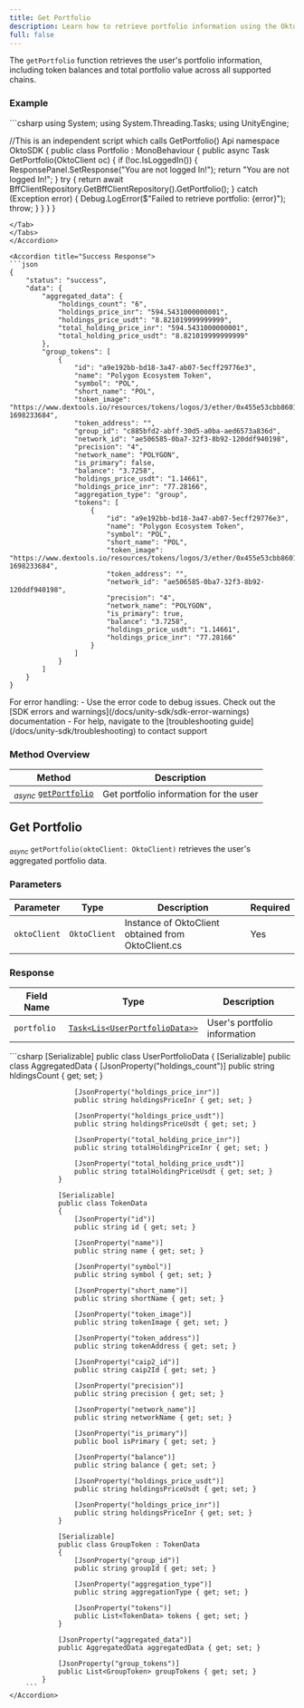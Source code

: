 ```yaml
---
title: Get Portfolio
description: Learn how to retrieve portfolio information using the Okto SDK.
full: false
---
```



The `getPortfolio` function retrieves the user's portfolio information, including token balances and total portfolio value across all supported chains.

<ChainSupportStatus 
/>

### Example

<Accordions defaultValue="Usage">
<Accordion title="Usage">
<Tabs items={['C#']}>
<Tab value="C#">
```csharp
using System;
using System.Threading.Tasks;
using UnityEngine;

//This is an independent script which calls GetPortfolio() Api
namespace OktoSDK
{
    public class Portfolio : MonoBehaviour
    {
        public async Task<object> GetPortfolio(OktoClient oc)
        {
            if (!oc.IsLoggedIn())
            {
                ResponsePanel.SetResponse("You are not logged In!");
                return "You are not logged In!";
            }
            try
            {
                return await BffClientRepository.GetBffClientRepository().GetPortfolio();
            }
            catch (Exception error)
            {
                Debug.LogError($"Failed to retrieve portfolio: {error}");
                throw;
            }
        }
    }
}
```
</Tab>
</Tabs>
</Accordion>

<Accordion title="Success Response">
```json
{
    "status": "success",
    "data": {
        "aggregated_data": {
            "holdings_count": "6",
            "holdings_price_inr": "594.5431000000001",
            "holdings_price_usdt": "8.821019999999999",
            "total_holding_price_inr": "594.5431000000001",
            "total_holding_price_usdt": "8.821019999999999"
        },
        "group_tokens": [
            {
                "id": "a9e192bb-bd18-3a47-ab07-5ecff29776e3",
                "name": "Polygon Ecosystem Token",
                "symbol": "POL",
                "short_name": "POL",
                "token_image": "https://www.dextools.io/resources/tokens/logos/3/ether/0x455e53cbb86018ac2b8092fdcd39d8444affc3f6.png?1698233684",
                "token_address": "",
                "group_id": "c885bfd2-abff-30d5-a0ba-aed6573a836d",
                "network_id": "ae506585-0ba7-32f3-8b92-120ddf940198",
                "precision": "4",
                "network_name": "POLYGON",
                "is_primary": false,
                "balance": "3.7258",
                "holdings_price_usdt": "1.14661",
                "holdings_price_inr": "77.28166",
                "aggregation_type": "group",
                "tokens": [
                    {
                        "id": "a9e192bb-bd18-3a47-ab07-5ecff29776e3",
                        "name": "Polygon Ecosystem Token",
                        "symbol": "POL",
                        "short_name": "POL",
                        "token_image": "https://www.dextools.io/resources/tokens/logos/3/ether/0x455e53cbb86018ac2b8092fdcd39d8444affc3f6.png?1698233684",
                        "token_address": "",
                        "network_id": "ae506585-0ba7-32f3-8b92-120ddf940198",
                        "precision": "4",
                        "network_name": "POLYGON",
                        "is_primary": true,
                        "balance": "3.7258",
                        "holdings_price_usdt": "1.14661",
                        "holdings_price_inr": "77.28166"
                    }
                ]
            }
        ]
    }
}
```
</Accordion>
</Accordions>

<Callout title="Note" type="info">
For error handling:
- Use the error code to debug issues. Check out the [SDK errors and warnings](/docs/unity-sdk/sdk-error-warnings) documentation
- For help, navigate to the [troubleshooting guide](/docs/unity-sdk/troubleshooting) to contact support
</Callout>

### Method Overview

| Method | Description |
|---------|-------------|
| <sub><i>async</i></sub> [`getPortfolio`](#get-portfolio) | Get portfolio information for the user |

<div className="method-box">

## Get Portfolio

<sub><i>async</i></sub> `getPortfolio(oktoClient: OktoClient)` retrieves the user's aggregated portfolio data.

### Parameters

| Parameter | Type | Description | Required |
|-----------|------|-------------|-----------|
| `oktoClient` | `OktoClient` | Instance of OktoClient obtained from OktoClient.cs | Yes |

### Response

<Callout title="Success Response">

| Field Name | Type | Description |
|------------|------|-------------|
| `portfolio` | [`Task<Lis<UserPortfolioData>>`](/docs/unity-sdk/technical-reference#models) | User's portfolio information |

<Accordions>
    <Accordion title="Response Type">
        ```csharp
            [Serializable]
            public class UserPortfolioData
            {
                [Serializable]
                public class AggregatedData
                {
                    [JsonProperty("holdings_count")]
                    public string hldingsCount { get; set; }

                    [JsonProperty("holdings_price_inr")]
                    public string holdingsPriceInr { get; set; }

                    [JsonProperty("holdings_price_usdt")]
                    public string holdingsPriceUsdt { get; set; }

                    [JsonProperty("total_holding_price_inr")]
                    public string totalHoldingPriceInr { get; set; }

                    [JsonProperty("total_holding_price_usdt")]
                    public string totalHoldingPriceUsdt { get; set; }
                }

                [Serializable]
                public class TokenData
                {
                    [JsonProperty("id")]
                    public string id { get; set; }

                    [JsonProperty("name")]
                    public string name { get; set; }

                    [JsonProperty("symbol")]
                    public string symbol { get; set; }

                    [JsonProperty("short_name")]
                    public string shortName { get; set; }

                    [JsonProperty("token_image")]
                    public string tokenImage { get; set; }

                    [JsonProperty("token_address")]
                    public string tokenAddress { get; set; }

                    [JsonProperty("caip2_id")]
                    public string caip2Id { get; set; }

                    [JsonProperty("precision")]
                    public string precision { get; set; }

                    [JsonProperty("network_name")]
                    public string networkName { get; set; }

                    [JsonProperty("is_primary")]
                    public bool isPrimary { get; set; }

                    [JsonProperty("balance")]
                    public string balance { get; set; }

                    [JsonProperty("holdings_price_usdt")]
                    public string holdingsPriceUsdt { get; set; }

                    [JsonProperty("holdings_price_inr")]
                    public string holdingsPriceInr { get; set; }
                }

                [Serializable]
                public class GroupToken : TokenData
                {
                    [JsonProperty("group_id")]
                    public string groupId { get; set; }

                    [JsonProperty("aggregation_type")]
                    public string aggregationType { get; set; }

                    [JsonProperty("tokens")]
                    public List<TokenData> tokens { get; set; }
                }

                [JsonProperty("aggregated_data")]
                public AggregatedData aggregatedData { get; set; }

                [JsonProperty("group_tokens")]
                public List<GroupToken> groupTokens { get; set; }
            }
        ```
    </Accordion>
</Accordions>

</Callout>

</div>